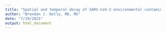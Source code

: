 ```yaml
---
title: "Spatial and temporal decay of SARS-CoV-2 environmental contamination of the healthcare environment"
author: "Brendan J. Kelly, MD, MS"
date: "7/19/2021"
output: html_document
---
```


